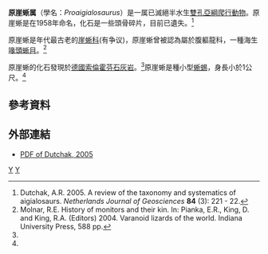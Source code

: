 {{Speciesbox
| name = 原崖蜥
| taxon = Proaigialosaurus huenei
| fossil_range = [[侏儸紀|侏儸紀]]晚期
| binomial_authority = (Kuhn, 1958)
}}

'''原崖蜥属'''（學名：''Proaigialosaurus''）是一属已滅絕半水生[[雙孔亞綱|雙孔亞綱]][[爬行動物|爬行動物]]。原崖蜥是在1958年命名，化石是一些頭骨碎片，目前已遺失。<ref name="Dutchak, 2005">Dutchak, A.R. 2005. A review of the taxonomy and systematics of aigialosaurs. ''Netherlands Journal of Geosciences'' '''84''' (3): 221 - 22.</ref>

原崖蜥是年代最古老的[[崖蜥科|崖蜥科]](有争议)，原崖蜥曾被認為屬於腹軀龍科，一種海生[[喙頭蜥目|喙頭蜥目]]。<ref name="Molnar, 2004; in Pianka ''et al.'', 2004">Molnar, R.E. History of monitors and their kin. In: Pianka, E.R., King,  D. and King, R.A. (Editors) 2004. Varanoid lizards of the world. Indiana University Press, 588 pp.</ref>

原崖蜥的化石發現於[[德國|德國]][[索倫霍芬石灰岩|索倫霍芬石灰岩]]。<ref name="Molnar, 2004; in Pianka ''et al.'', 2004"/>原崖蜥是種小型[[蜥蜴|蜥蜴]]，身長小於1公尺。<ref name="Molnar, 2004; in Pianka ''et al.'', 2004"/>

==參考資料==
{{reflist}}

==外部連結==
*[https://web.archive.org/web/20110716052253/http://www.njgonline.nl/publish/articles/000258/article.pdf PDF of Dutchak, 2005]
{{Taxonbar|from=Q3922278}}

[[Category:侏羅紀蜥蜴|Y]]
[[Category:1958年描述的动物|Y]]


{{paleo-reptile-stub}}